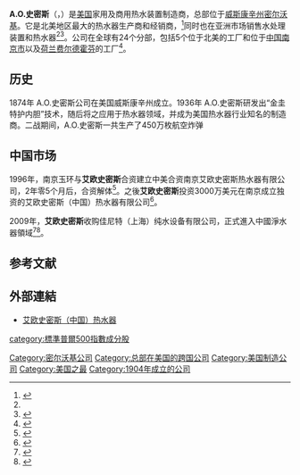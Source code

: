 {{Not|Aerosmith}}

'''A.O.史密斯'''（{{lang-en|A. O. Smith}}，{{nyse|AOS}}）是[[美国|美国]]家用及商用热水装置制造商，总部位于[[威斯康辛州|威斯康辛州]][[密尔沃基|密尔沃基]]。它是北美地区最大的热水器生产商和经销商，<ref name="aos-10k2011">{{cite web | url = http://files.shareholder.com/downloads/AOS/2074825646x0x548867/3FB836AF-712B-471E-9E41-9E27B14ED98D/AOS_10K_2011_-_Final3.pdf | title = 2011 Annual Report | date = March 2012 | publisher = A. O. Smith | location = Milwaukee, Wisconsin | accessdate = 2012-09-18 | archive-url = https://web.archive.org/web/20131215032517/http://files.shareholder.com/downloads/AOS/2074825646x0x548867/3FB836AF-712B-471E-9E41-9E27B14ED98D/AOS_10K_2011_-_Final3.pdf | archive-date = 2013-12-15 | dead-url = yes }}</ref>同时也在亚洲市场销售水处理装置和热水器<ref name="aos-10k2011"/><ref name="aosmith-russia">{{cite web| url=http://dmliefer.ru/content/ao-smith-century-electric| title=A. O. Smith in Russia| accessdate=2013-08-28| archive-date=2021-02-01| archive-url=https://web.archive.org/web/20210201195139/https://dmliefer.ru/content/ao-smith-century-electric| dead-url=no}}</ref>。公司在全球有24个分部，包括5个位于北美的工厂和位于[[中国|中国]][[南京市|南京市]]以及[[荷兰|荷兰]][[费尔德霍芬|费尔德霍芬]]的工厂<ref name="Made In Tennessee">{{cite web|title=A.O. Smith Corporation|url=http://www.madeintn.org/content/o-smith-corporation|publisher=Made In Tennessee|access-date=2014-07-10|archive-date=2016-08-31|archive-url=https://web.archive.org/web/20160831110255/http://www.madeintn.org/content/o-smith-corporation|dead-url=no}}</ref>。

==历史==
1874年 A.O.史密斯公司在美国威斯康辛州成立。1936年 A.O.史密斯研发出“金圭特护内胆”技术，随后将之应用于热水器领域，并成为美国热水器行业知名的制造商。二战期间，A.O.史密斯一共生产了450万枚航空炸弹

==中国市场==
1996年，南京玉环与'''艾欧史密斯'''合资建立中美合资南京艾欧史密斯热水器有限公司，2年零5个月后，合资解体<ref>{{Cite web |url=http://www.njyuhuan.com.cn/gsdt/nldxz.html |title=南京玉環-公司动态-努力的现在 |access-date=2018-11-08 |archive-url=https://web.archive.org/web/20181108231412/http://www.njyuhuan.com.cn/gsdt/nldxz.html |archive-date=2018-11-08 |dead-url=yes }}</ref>。之後'''艾欧史密斯'''投资3000万美元在南京成立独资的艾欧史密斯（中国）热水器有限公司<ref>{{Cite web |url=https://www.aosmith.com.cn/Branddashiji.aspx |title=A.O.史密斯的历史 |access-date=2018-11-08 |archive-date=2021-01-19 |archive-url=https://web.archive.org/web/20210119015333/https://www.aosmith.com.cn/Branddashiji.aspx |dead-url=no }}</ref>。

2009年，'''艾欧史密斯'''收购佳尼特（上海）纯水设备有限公司，正式進入中國淨水器領域<ref>{{Cite web |url=http://m.21jingji.com/article/20140625/b0134633d3aac9c1701f475fd6122008.html |title=神秘资金路径：服刑女富豪的6.55亿元收购疑案 |access-date=2018-11-08 |archive-date=2019-07-26 |archive-url=https://web.archive.org/web/20190726055420/http://m.21jingji.com/article/20140625/b0134633d3aac9c1701f475fd6122008.html |dead-url=no }}</ref><ref>{{Cite web |url=https://www.jiemian.com/article/1178745.html |title=A.O.史密斯转型迷局：热水器遇天花板净水器不稳定 |access-date=2018-11-08 |archive-date=2019-07-26 |archive-url=https://web.archive.org/web/20190726152336/https://www.jiemian.com/article/1178745.html |dead-url=no }}</ref>。

==参考文献==
{{Reflist}}

==外部連結==
*[https://www.aosmith.com.cn/default.aspx 艾欧史密斯（中国）热水器] {{Wayback|url=https://www.aosmith.com.cn/default.aspx |date=20201203224019 }}

[[Category:密尔沃基公司|Category:密尔沃基公司]]
[[Category:总部在美国的跨国公司|Category:总部在美国的跨国公司]]
[[Category:美国制造公司|Category:美国制造公司]]
[[Category:美国之最|Category:美国之最]]
[[Category:1904年成立的公司|Category:1904年成立的公司]]
[[category:標準普爾500指數成分股|category:標準普爾500指數成分股]]
